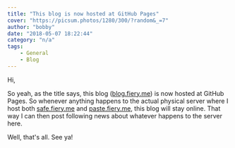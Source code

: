 ```yaml
---
title: "This blog is now hosted at GitHub Pages"
cover: "https://picsum.photos/1280/300/?random&_=7"
author: "bobby"
date: "2018-05-07 18:22:44"
category: "n/a"
tags:
    - General
    - Blog
---
```

Hi,

So yeah, as the title says, this blog ([blog.fiery.me](https://blog.fiery.me)) is now hosted at GitHub Pages. So whenever anything happens to the actual physical server where I host both [safe.fiery.me](https://safe.fiery.me) and [paste.fiery.me](https://paste.fiery.me), this blog will stay online. That way I can then post following news about whatever happens to the server here.

Well, that's all. See ya!
